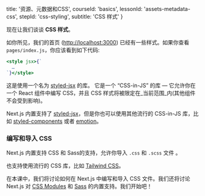 
  title: '资源、元数据和CSS',
  courseId: 'basics',
  lessonId: 'assets-metadata-css',
  stepId: 'css-styling',
  subtitle: 'CSS 样式'
}

现在让我们谈谈 **CSS 样式**。

如你所见，我们的首页 ([http://localhost:3000](http://localhost:3000)) 已经有一些样式。如果你查看 `pages/index.js`，你应该看到如下代码:

```jsx
<style jsx>{`
  …
`}</style>
```

这是使用一个名为 [styled-jsx](https://github.com/vercel/styled-jsx) 的库。 它是一个 “CSS-in-JS” 的库 — 它允许你在一个 React 组件中编写 CSS，并且 CSS 样式将被限定在_当前范围_内(其他组件不会受到影响)。

Next.js 内置支持了 [styled-jsx](https://github.com/vercel/styled-jsx)，但是你也可以使用其他流行的 CSS-in-JS 库，比如 [styled-components](https://github.com/vercel/next.js/tree/canary/examples/with-styled-components) 或者 [emotion](https://github.com/vercel/next.js/tree/canary/examples/with-emotion)。

### 编写和导入 CSS

Next.js 内置支持 CSS 和 Sass的支持，允许你导入 `.css` 和 `.scss` 文件 。

也支持使用流行的 CSS 库，比如 [Tailwind CSS](https://github.com/vercel/next.js/tree/canary/examples/with-tailwindcss)。

在本课中，我们将讨论如何在 Next.js 中编写和导入 CSS 文件。我们还将讨论 Next.js 对 [CSS Modules](https://github.com/css-modules/css-modules) 和 [Sass](https://sass-lang.com/) 的内置支持。我们开始吧！

